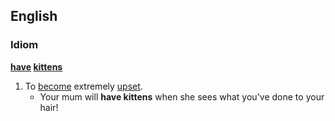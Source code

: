 ==English==
===Idiom===
'''[[have]] [[kitten]]s'''
#To [[become]] extremely [[upset]].
#* Your mum will '''have kittens''' when she sees what you've done to your hair!